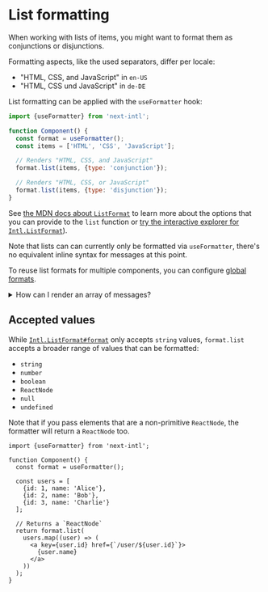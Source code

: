 
# List formatting

When working with lists of items, you might want to format them as conjunctions or disjunctions.

Formatting aspects, like the used separators, differ per locale:

- "HTML, CSS, and JavaScript" in `en-US`
- "HTML, CSS und JavaScript" in `de-DE`

List formatting can be applied with the `useFormatter` hook:

```js
import {useFormatter} from 'next-intl';

function Component() {
  const format = useFormatter();
  const items = ['HTML', 'CSS', 'JavaScript'];

  // Renders "HTML, CSS, and JavaScript"
  format.list(items, {type: 'conjunction'});

  // Renders "HTML, CSS, or JavaScript"
  format.list(items, {type: 'disjunction'});
}
```

See [the MDN docs about `ListFormat`](https://developer.mozilla.org/en-US/docs/Web/JavaScript/Reference/Global_Objects/Intl/ListFormat) to learn more about the options that you can provide to the `list` function or [try the interactive explorer for `Intl.ListFormat`](https://www.intl-explorer.com/ListFormat)).

Note that lists can can currently only be formatted via `useFormatter`, there's no equivalent inline syntax for messages at this point.

To reuse list formats for multiple components, you can configure [global formats](/docs/usage/configuration#formats).

<details>
<summary>How can I render an array of messages?</summary>

See the [arrays of messages guide](/docs/usage/messages#arrays-of-messages).

</details>

## Accepted values

While [`Intl.ListFormat#format`](https://developer.mozilla.org/en-US/docs/Web/JavaScript/Reference/Global_Objects/Intl/ListFormat/format) only accepts `string` values, `format.list` accepts a broader range of values that can be formatted:

- `string`
- `number`
- `boolean`
- `ReactNode`
- `null`
- `undefined`

Note that if you pass elements that are a non-primitive `ReactNode`, the formatter will return a `ReactNode` too.

```tsx
import {useFormatter} from 'next-intl';

function Component() {
  const format = useFormatter();

  const users = [
    {id: 1, name: 'Alice'},
    {id: 2, name: 'Bob'},
    {id: 3, name: 'Charlie'}
  ];

  // Returns a `ReactNode`
  return format.list(
    users.map((user) => (
      <a key={user.id} href={`/user/${user.id}`}>
        {user.name}
      </a>
    ))
  );
}
```
